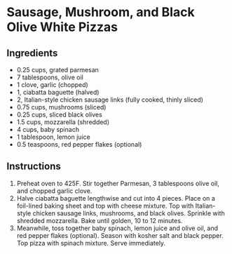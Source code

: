 # Sausage, Mushroom, and Black Olive White Pizzas {#whitepizzas}

## Ingredients

- 0.25	cups,	grated parmesan  
- 7	tablespoons,	olive oil  
- 1 clove, garlic (chopped)
- 1,  ciabatta baguette (halved)
- 2, 		 Italian-style chicken sausage links (fully cooked, thinly sliced)
- 0.75	cups,	 mushrooms (sliced)
- 0.25	cups,	sliced black olives  
- 1.5	cups,	 mozzarella (shredded)
- 4 cups,	baby spinach  
- 1	tablespoon,	lemon juice  
- 0.5	teaspoons,	red pepper flakes (optional)

## Instructions

1. Preheat oven to 425F. Stir together Parmesan, 3 tablespoons olive oil, and chopped garlic clove.
2. Halve ciabatta baguette lengthwise and cut into 4 pieces. Place on a foil-lined baking sheet and top with cheese mixture. Top with Italian-style chicken sausage links, mushrooms, and black olives. Sprinkle with shredded mozzarella. Bake until golden, 10 to 12 minutes.
3. Meanwhile, toss together baby spinach, lemon juice and olive oil, and red pepper flakes (optional). Season with kosher salt and black pepper. Top pizza with spinach mixture. Serve immediately.